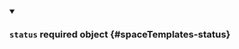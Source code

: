 


<details className="config-field" data-expandable="true" open>
<summary>

### `status` <span className="config-field-required" data-required="false">required</span> <span className="config-field-type">object</span> <span className="config-field-default"></span> <span className="config-field-enum"></span> {#spaceTemplates-status}



</summary>

<PartialStatusreference />


</details>
